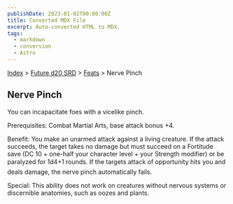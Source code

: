 ```yaml
---
publishDate: 2023-01-02T00:00:00Z
title: Converted MDX File
excerpt: Auto-converted HTML to MDX.
tags:
  - markdown
  - conversion
  - Astro
---
```


[Index](-index) > [Future d20 SRD](future-d20-srd-index) > [Feats](future-d20-srd-feats-index) > Nerve Pinch

## Nerve Pinch

You can incapacitate foes with a vicelike pinch.

Prerequisites: Combat Martial Arts, base attack bonus +4.

Benefit: You make an unarmed attack against a living creature. If the attack succeeds, the target takes no damage but must succeed on a Fortitude save (DC 10 + one-half your character level + your Strength modifier) or be paralyzed for 1d4+1 rounds. If the targets attack of opportunity hits you and deals damage, the nerve pinch automatically fails.

Special: This ability does not work on creatures without nervous systems or discernible anatomies, such as oozes and plants.
